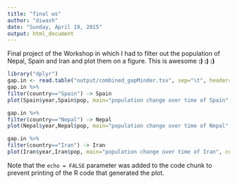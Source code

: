```yaml
---
title: "final ws"
author: "diwash"
date: "Sunday, April 19, 2015"
output: html_document
---
```


Final project of the Workshop in which I had to filter out the population of Nepal, Spain and Iran and plot them on a figure. This is awesome **:) :) :)**

```r
library("dplyr")
gap.in <- read.table("output/combined_gapMinder.tsv", sep="\t", header=TRUE)
gap.in %>%
filter(country=="Spain") -> Spain
plot(Spain$year,Spain$pop, main="population change over time of Spain", col="red", xlab="year", ylab="population")

gap.in %>%
filter(country=="Nepal") -> Nepal
plot(Nepal$year,Nepal$pop, main="population change over time of Nepal", col="blue", xlab="year", ylab="population")

gap.in %>%
filter(country=="Iran") -> Iran
plot(Iran$year,Iran$pop, main="population change over time of Iran", col="green", xlab="year", ylab="population")
```

Note that the `echo = FALSE` parameter was added to the code chunk to prevent printing of the R code that generated the plot.
